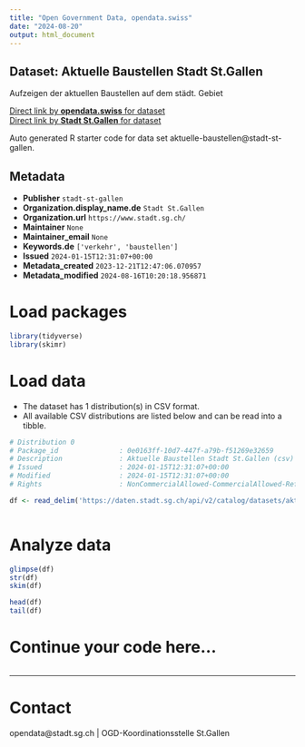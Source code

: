 ```yaml
---
title: "Open Government Data, opendata.swiss"
date: "2024-08-20"
output: html_document
---
```


## Dataset: Aktuelle Baustellen Stadt St.Gallen

Aufzeigen der aktuellen Baustellen auf dem städt. Gebiet

[Direct link by **opendata.swiss** for dataset](https://opendata.swiss/de/dataset/aktuelle-baustellen)<br>
[Direct link by **Stadt St.Gallen** for dataset](https://daten.stadt.sg.ch/explore/dataset/aktuelle-baustellen/)

Auto generated R starter code for data set aktuelle-baustellen@stadt-st-gallen.

## Metadata

- **Publisher** `stadt-st-gallen`
- **Organization.display_name.de** `Stadt St.Gallen`
- **Organization.url** `https://www.stadt.sg.ch/`
- **Maintainer** `None`
- **Maintainer_email** `None`
- **Keywords.de** `['verkehr', 'baustellen']`
- **Issued** `2024-01-15T12:31:07+00:00`
- **Metadata_created** `2023-12-21T12:47:06.070957`
- **Metadata_modified** `2024-08-16T10:20:18.956871`


# Load packages

```r

library(tidyverse)
library(skimr)

```

# Load data

-   The dataset has 1 distribution(s) in CSV format.
-   All available CSV distributions are listed below and can be read into a tibble.

```r

# Distribution 0
# Package_id               : 0e0163ff-10d7-447f-a79b-f51269e32659
# Description              : Aktuelle Baustellen Stadt St.Gallen (csv)
# Issued                   : 2024-01-15T12:31:07+00:00
# Modified                 : 2024-01-15T12:31:07+00:00
# Rights                   : NonCommercialAllowed-CommercialAllowed-ReferenceRequired

df <- read_delim('https://daten.stadt.sg.ch/api/v2/catalog/datasets/aktuelle-baustellen/exports/csv?use_labels=true')



```

# Analyze data

```r

glimpse(df)
str(df)
skim(df)

head(df)
tail(df)

```

# Continue your code here...

```r

```

------------------------------------------------------------------------

# Contact

opendata@stadt.sg.ch | OGD-Koordinationsstelle St.Gallen
